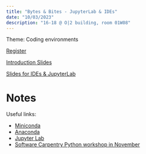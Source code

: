 ```yaml
---
title: "Bytes & Bites - JupyterLab & IDEs"
date: "10/03/2023"
description: "16-18 @ O|2 building, room 01W08"
---
```


Theme: Coding environments

[Register](https://vu-nl.libcal.com/event/4085321)

[Introduction Slides](../presentations/Bytes&Bites_ides.pdf)

[Slides for IDEs & JupyterLab](../presentations/Jupyter.pdf)

# Notes

Useful links:

* [Miniconda](https://coderefinery.github.io/installation/conda/)
* [Anaconda](https://www.anaconda.com)
* [Jupyter Lab](https://jupyter.org)
* [Software Carpentry Python workshop in November](https://vu-nl.libcal.com/event/4031010)
